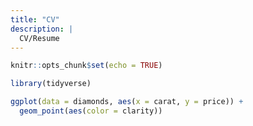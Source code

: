 ```yaml
---
title: "CV"
description: |
  CV/Resume
---
```


```r
knitr::opts_chunk$set(echo = TRUE)

library(tidyverse)
```

```r
ggplot(data = diamonds, aes(x = carat, y = price)) + 
  geom_point(aes(color = clarity))
```

